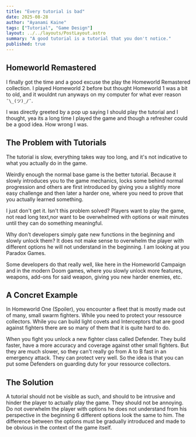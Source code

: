 ```yaml
---
title: "Every tutorial is bad"
date: 2025-08-28
author: "Ayanami Kaine"
tags: ["Tutorial", "Game Design"]
layout: ../../layouts/PostLayout.astro
summary: "A good tutorial is a tutorial that you don't notice."
published: true
---
```


## Homeworld Remastered

I finally got the time and a good excuse the play the Homeworld Remastered collection. I played Homeworld 2 before but thought Homeworld 1 was a bit to old, and it wouldnt run anyways on my computer for what ever reason `¯\_(ツ)_/¯`.

I was directly greeted by a pop up saying I should play the tutorial and I thought, yea its a long time I played the game and though a refresher could be a good idea. How wrong I was.

## The Problem with Tutorials

The tutorial is slow, everything takes way too long, and it's not indicative to what you actually do in the game.

Weirdly enough the normal base game is the better tutorial. Because it slowly introduces you to the game mechanics, locks some behind normal progression and others are first introduced by giving you a slightly more easy challenge and then later a harder one, where you need to prove that you actually learned something.

I just don't get it. Isn't this problem solved? Players want to play the game, not read long text,nor want to be overwhelmed with options or wait minutes until they can do something meaningful.

Why don't developers simply gate new functions in the beginning and slowly unlock them? It does not make sense to overwhelm the player with different options he will not understand in the beginning. I am looking at you Paradox Games.

Some developers do that really well, like here in the Homeworld Campaign and in the modern Doom games, where you slowly unlock more features, weapons, add-ons for said weapon, giving you new harder enemies, etc.

## A Concret Example 

In Homeworld One (Spoiler), you encounter a fleet that is mostly made out of many, small swarm fighters. While you need to protect your ressource collectors. While you can build light covets and Interceptors that are good against fighters there are so many of them that it is quite hard to do. 

When you fight you unlock a new fighter class called Defender. They build faster, have a more accuracy and coverage against other small fighters. But they are much slower, so they can't really go from A to B fast in an emergency attack. They can protect very well. So the idea is that you can put some Defenders on guarding duty for your ressource collectors.

## The Solution

A tutorial should not be visible as such, and should to be intrusive and hinder the player to actually play the game. They should not be annoying. Do not overwhelm the player with options he does not understand from his perspective in the beginning 6 different options look the same to him. The difference between the options must be gradually introduced and made to be obvious in the context of the game itself.
